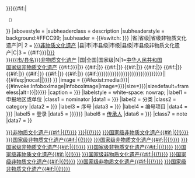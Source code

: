 {{Infobox
|bodystyle    =
|bodyclass    = vcard
|aboveclass   = fn
|above        = {{{名称|{{{name|{{PAGENAME}}}}}}}}{{#if:{{{子项<includeonly>|</includeonly>}}}|<br /><div style="font-size: smaller">（{{{子项}}}）</div>}}
|abovestyle   = 
|subheaderclass   = description
|subheaderstyle   = background:#FFCC99;
|subheader = {{#switch: {{{级别|{{{grade|N}}}}}}
|省|省级|省级非物质文化遗产|P| 2 = [[{{{省区市|{{{省名}}}}}}非物质文化遗产]][[Category:{{{省区市|{{{省名}}}}}}非物质文化遗产{{#if:{{{1|}}}|{{!}}{{{1|}}}}}]]
|县|市|市县级|市级|县级|市县级非物质文化遗产|C|3 = {{#if:{{{省区市|{{{省名|}}}}}}|[[{{{省区市|{{{省名}}}}}}]]<br />}}[[{{{市/县名}}}非物质文化遗产]][[Category:{{{市/县名}}}非物质文化遗产{{#if:{{{1|}}}|{{!}}{{{1|}}}}}]]
|国|全国|国家级|N|1=[[中华人民共和国]]<br/>[[国家级非物质文化遗产]]<!--
-->{{#if:{{{省区市1|{{{省区市|}}}}}}|[[Category:{{{省区市1|{{{省区市|}}}}}}国家级非物质文化遗产{{#if:{{{1|}}}|{{!}}{{{1|}}}}}]]}}<!--
-->{{#if:{{{省区市2|}}}|[[Category:{{{省区市2|}}}国家级非物质文化遗产{{#if:{{{1|}}}|{{!}}{{{1|}}}}}]]}}<!--
-->{{#if:{{{省区市3|}}}|[[Category:{{{省区市3|}}}国家级非物质文化遗产{{#if:{{{1|}}}|{{!}}{{{1|}}}}}]]}}<!--
-->{{#if:{{{省区市4|}}}|[[Category:{{{省区市4|}}}国家级非物质文化遗产{{#if:{{{1|}}}|{{!}}{{{1|}}}}}]]}}<!--
-->{{#if:{{{省区市5|}}}|[[Category:{{{省区市5|}}}国家级非物质文化遗产{{#if:{{{1|}}}|{{!}}{{{1|}}}}}]]}}<!--
-->{{#if:{{{省区市6|}}}|[[Category:{{{省区市6|}}}国家级非物质文化遗产{{#if:{{{1|}}}|{{!}}{{{1|}}}}}]]}}<!--
-->{{#if:{{{省区市7|}}}|[[Category:{{{省区市7|}}}国家级非物质文化遗产{{#if:{{{1|}}}|{{!}}{{{1|}}}}}]]}}<!--
-->{{#if:{{{省区市8|}}}|[[Category:{{{省区市8|}}}国家级非物质文化遗产{{#if:{{{1|}}}|{{!}}{{{1|}}}}}]]}}<!--
-->{{#if:{{{省区市9|}}}|[[Category:{{{省区市9|}}}国家级非物质文化遗产{{#if:{{{1|}}}|{{!}}{{{1|}}}}}]]}}<!--
-->{{#if:{{{省区市10|}}}|[[Category:{{{省区市10|}}}国家级非物质文化遗产{{#if:{{{1|}}}|{{!}}{{{1|}}}}}]]}}<!--
-->{{#if:{{{省区市|{{{省区市1|{{{省区市2|{{{省区市3|{{{省区市4|{{{省区市5|{{{省区市6|{{{省区市7|{{{省区市8|{{{省区市9|{{{省区市10|}}}}}}}}}}}}}}}}}}}}}}}}}}}}}}}}}||{{#ifeq:{{{1|}}}|nocat||[[Category:中国国家级非物质文化遗产|{{{1|}}}{{PAGENAME}}]]}}}}<!--
-->}}
|image = {{#ifexist:media:{{{图片|{{{photo|}}}}}}|{{#invoke:InfoboxImage|InfoboxImage|image={{{图片|{{{photo|}}}}}}|size={{{图片大小|{{{px|}}}}}}|sizedefault=frameless|alt={{{alt|}}}}}|{{{图片|{{{photo|}}}}}}}}
|caption   = {{{caption|{{{说明|}}}}}}
|labelstyle   = white-space: nowrap;
|label1   = 申报地区或单位
|class1   = nominator
|data1    = {{{申报地区或单位|{{{nominator|}}}}}}
|label2   = 分类
|class2   = category
|data2    = {{{分类|{{{category|}}}}}}
|label3   = 序号
|data3    = {{{序号|{{{index|}}}}}}
|label4   = 编号项目
|data4    = {{{编号项目|{{{batch number|}}}}}}
|label5   = 登录
|data5    = {{{登录时间|{{{登录|{{{publish date|}}}}}}}}}
|label6   = [[非物质文化遗产代表性传承人|传承人]]
|data6    = {{{传承人|{{{heir|}}}}}}
|class7   = note
|data7    = {{{备注|}}}
}}<noinclude>
{{Documentation}}
</noinclude>